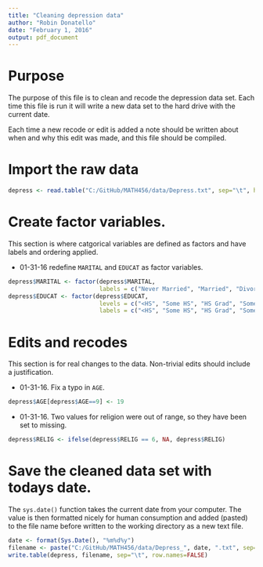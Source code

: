 ```yaml
---
title: "Cleaning depression data"
author: "Robin Donatello"
date: "February 1, 2016"
output: pdf_document
---
```


# Purpose
The purpose of this file is to clean and recode the depression data set. 
Each time this file is run it will write a new data set to the hard drive
with the current date. 

Each time a new recode or edit is added a note should be written about when and 
why this edit was made, and this file should be compiled. 

# Import the raw data
```r
depress <- read.table("C:/GitHub/MATH456/data/Depress.txt", sep="\t", header=TRUE)  
```


# Create factor variables. 
This section is where catgorical variables are defined as factors and have labels
and ordering applied. 

* 01-31-16 redefine `MARITAL` and `EDUCAT` as factor variables. 
```r
depress$MARITAL <- factor(depress$MARITAL, 
                          labels = c("Never Married", "Married", "Divorced", "Separated", "Widowed"))
depress$EDUCAT <- factor(depress$EDUCAT, 
                          levels = c("<HS", "Some HS", "HS Grad", "Some college", "BS", "MS", "PhD"),
                          labels = c("<HS", "Some HS", "HS Grad", "Some college", "BS", "MS", "PhD"))
```


# Edits and recodes
This section is for real changes to the data. Non-trivial edits should include
a justification. 

* 01-31-16. Fix a typo in `AGE`.
```r
depress$AGE[depress$AGE==9] <- 19
```

* 01-31-16. Two values for religion were out of range, so they have been set to missing. 
```r
depress$RELIG <- ifelse(depress$RELIG == 6, NA, depress$RELIG)
```



# Save the cleaned data set with todays date. 
The `sys.date()` function takes the current date from your computer. 
The value is then formatted nicely for human consumption and added (pasted) to
the file name before written to the working directory as a new text file. 

```r
date <- format(Sys.Date(), "%m%d%y")
filename <- paste("C:/GitHub/MATH456/data/Depress_", date, ".txt", sep="")
write.table(depress, filename, sep="\t", row.names=FALSE)
```


